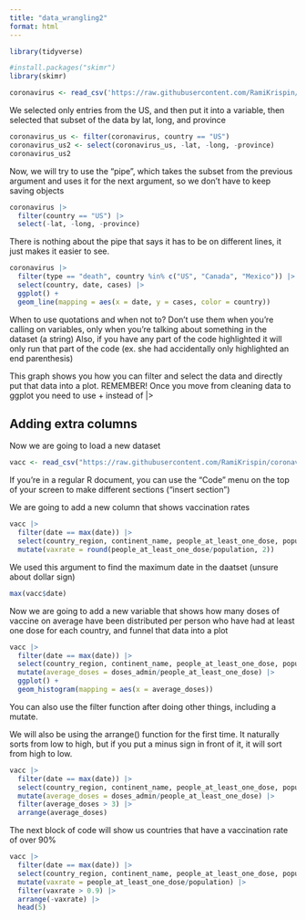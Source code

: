 ```yaml
---
title: "data_wrangling2"
format: html
---
```


```r
library(tidyverse)
```

```r
#install.packages("skimr")
library(skimr)
```

```r
coronavirus <- read_csv('https://raw.githubusercontent.com/RamiKrispin/coronavirus/master/csv/coronavirus.csv')
```

We selected only entries from the US, and then put it into a variable, then selected that subset of the data by lat, long, and province

```r
coronavirus_us <- filter(coronavirus, country == "US")
coronavirus_us2 <- select(coronavirus_us, -lat, -long, -province)
coronavirus_us2
```

Now, we will try to use the "pipe", which takes the subset from the previous argument and uses it for the next argument, so we don't have to keep saving objects

```r
coronavirus |>
  filter(country == "US") |>
  select(-lat, -long, -province)
```

There is nothing about the pipe that says it has to be on different lines, it just makes it easier to see.

```r
coronavirus |>
  filter(type == "death", country %in% c("US", "Canada", "Mexico")) |>
  select(country, date, cases) |>
  ggplot() +
  geom_line(mapping = aes(x = date, y = cases, color = country))
```

When to use quotations and when not to? Don't use them when you're calling on variables, only when you're talking about something in the dataset (a string) Also, if you have any part of the code highlighted it will only run that part of the code (ex. she had accidentally only highlighted an end parenthesis)

This graph shows you how you can filter and select the data and directly put that data into a plot. REMEMBER! Once you move from cleaning data to ggplot you need to use + instead of \|\>

## Adding extra columns

Now we are going to load a new dataset

```r
vacc <- read_csv("https://raw.githubusercontent.com/RamiKrispin/coronavirus/main/csv/covid19_vaccine.csv")
```

If you're in a regular R document, you can use the "Code" menu on the top of your screen to make different sections ("insert section")

We are going to add a new column that shows vaccination rates

```r
vacc |>
  filter(date == max(date)) |>
  select(country_region, continent_name, people_at_least_one_dose, population) |>
  mutate(vaxrate = round(people_at_least_one_dose/population, 2))
```

We used this argument to find the maximum date in the daatset (unsure about dollar sign)

```r
max(vacc$date)
```

Now we are going to add a new variable that shows how many doses of vaccine on average have been distributed per person who have had at least one dose for each country, and funnel that data into a plot

```r
vacc |>
  filter(date == max(date)) |>
  select(country_region, continent_name, people_at_least_one_dose, population, doses_admin) |>
  mutate(average_doses = doses_admin/people_at_least_one_dose) |>
  ggplot() +
  geom_histogram(mapping = aes(x = average_doses))
```

You can also use the filter function after doing other things, including a mutate.

We will also be using the arrange() function for the first time. It naturally sorts from low to high, but if you put a minus sign in front of it, it will sort from high to low.

```r
vacc |>
  filter(date == max(date)) |>
  select(country_region, continent_name, people_at_least_one_dose, population, doses_admin) |>
  mutate(average_doses = doses_admin/people_at_least_one_dose) |>
  filter(average_doses > 3) |>
  arrange(average_doses)
```

The next block of code will show us countries that have a vaccination rate of over 90%

```r
vacc |>
  filter(date == max(date)) |>
  select(country_region, continent_name, people_at_least_one_dose, population) |>
  mutate(vaxrate = people_at_least_one_dose/population) |>
  filter(vaxrate > 0.9) |>
  arrange(-vaxrate) |>
  head(5)
```
